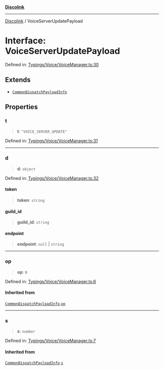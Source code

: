 [**Discolink**](../README.md)

***

[Discolink](../globals.md) / VoiceServerUpdatePayload

# Interface: VoiceServerUpdatePayload

Defined in: [Typings/Voice/VoiceManager.ts:30](https://github.com/Archayu/discolink/blob/ddfd70ea55cc6996bf3567765f64fb3824cd3f79/src/Typings/Voice/VoiceManager.ts#L30)

## Extends

- [`CommonDispatchPayloadInfo`](CommonDispatchPayloadInfo.md)

## Properties

### t

> **t**: `"VOICE_SERVER_UPDATE"`

Defined in: [Typings/Voice/VoiceManager.ts:31](https://github.com/Archayu/discolink/blob/ddfd70ea55cc6996bf3567765f64fb3824cd3f79/src/Typings/Voice/VoiceManager.ts#L31)

***

### d

> **d**: `object`

Defined in: [Typings/Voice/VoiceManager.ts:32](https://github.com/Archayu/discolink/blob/ddfd70ea55cc6996bf3567765f64fb3824cd3f79/src/Typings/Voice/VoiceManager.ts#L32)

#### token

> **token**: `string`

#### guild\_id

> **guild\_id**: `string`

#### endpoint

> **endpoint**: `null` \| `string`

***

### op

> **op**: `0`

Defined in: [Typings/Voice/VoiceManager.ts:6](https://github.com/Archayu/discolink/blob/ddfd70ea55cc6996bf3567765f64fb3824cd3f79/src/Typings/Voice/VoiceManager.ts#L6)

#### Inherited from

[`CommonDispatchPayloadInfo`](CommonDispatchPayloadInfo.md).[`op`](CommonDispatchPayloadInfo.md#op)

***

### s

> **s**: `number`

Defined in: [Typings/Voice/VoiceManager.ts:7](https://github.com/Archayu/discolink/blob/ddfd70ea55cc6996bf3567765f64fb3824cd3f79/src/Typings/Voice/VoiceManager.ts#L7)

#### Inherited from

[`CommonDispatchPayloadInfo`](CommonDispatchPayloadInfo.md).[`s`](CommonDispatchPayloadInfo.md#s)
